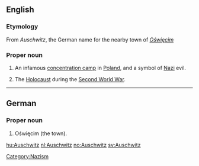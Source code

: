 ==English==
{{wikipedia}}
===Etymology===
From {{etyl|de}} ''Auschwitz'', the German name for the nearby town of ''[[Oświęcim]]''

===Proper noun===
{{en-proper noun}}

# An infamous [[concentration camp]] in [[Poland]], and a symbol of [[Nazi]] evil.
# {{context|by extension}} The [[Holocaust]] during the [[Second World War]].

[[Category:Nazism]]
----

==German==

===Proper noun===
{{infl|de|proper noun}}

# Oświęcim (the town).

[[hu:Auschwitz]]
[[nl:Auschwitz]]
[[no:Auschwitz]]
[[sv:Auschwitz]]
